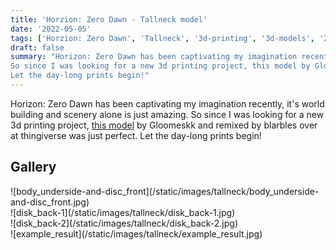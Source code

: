```yaml
---
title: 'Horzion: Zero Dawn - Tallneck model'
date: '2022-05-05'
tags: ['Horzion: Zero Dawn', 'Tallneck', '3d-printing', '3d-models', '2022']
draft: false
summary: "Horizon: Zero Dawn has been captivating my imagination recently, it's world building and scenery alone is just amazing.
So since I was looking for a new 3d printing project, this model by Gloomeskk and remixed by blarbles over at thingiverse was just perfect.
Let the day-long prints begin!"
---
```


Horizon: Zero Dawn has been captivating my imagination recently, it's world building and scenery alone is just amazing.
So since I was looking for a new 3d printing project, [this model](https://www.thingiverse.com/thing:3570696)
by Gloomeskk and remixed by blarbles over at thingiverse was just perfect. Let the day-long prints begin!

## Gallery

<div className="flex flex-wrap -mx-2 overflow-hidden xl:-mx-2">
  <div className="my-1 px-2 w-full overflow-hidden xl:my-1 xl:px-2 xl:w-1/2">
    ![body_underside-and-disc_front](/static/images/tallneck/body_underside-and-disc_front.jpg)
  </div>
  <div className="my-1 px-2 w-full overflow-hidden xl:my-1 xl:px-2 xl:w-1/2">
    ![disk_back-1](/static/images/tallneck/disk_back-1.jpg)
  </div>
  <div className="my-1 px-2 w-full overflow-hidden xl:my-1 xl:px-2 xl:w-1/2">
    ![disk_back-2](/static/images/tallneck/disk_back-2.jpg)
  </div>
  <div className="my-1 px-2 w-full overflow-hidden xl:my-1 xl:px-2 xl:w-1/2">
    ![example_result](/static/images/tallneck/example_result.jpg)
  </div>
</div>
